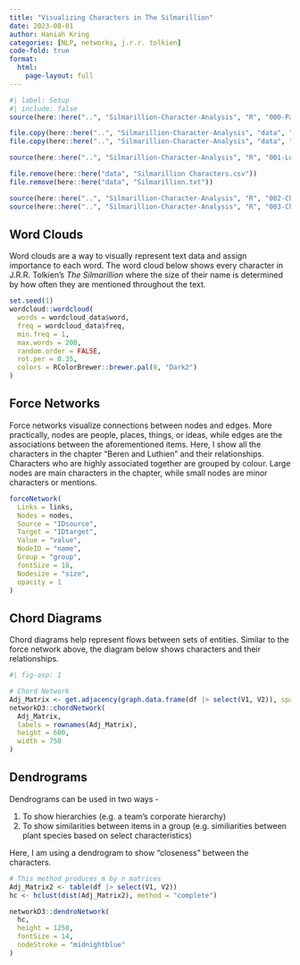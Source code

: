 ```yaml
---
title: "Visualizing Characters in The Silmarillion"
date: 2023-08-01
author: Haniah Kring 
categories: [NLP, networks, j.r.r. tolkien]
code-fold: true
format: 
  html: 
    page-layout: full
---
```


```r
#| label: Setup
#| include: false
source(here::here("..", "Silmarillion-Character-Analysis", "R", "000-Packages.R"))

file.copy(here::here("..", "Silmarillion-Character-Analysis", "data", "Silmarillion Characters.csv"), here::here("data"))
file.copy(here::here("..", "Silmarillion-Character-Analysis", "data", "Silmarillion.txt"), here::here("data"))

source(here::here("..", "Silmarillion-Character-Analysis", "R", "001-Load-Data.R"))

file.remove(here::here("data", "Silmarillion Characters.csv"))
file.remove(here::here("data", "Silmarillion.txt"))

source(here::here("..", "Silmarillion-Character-Analysis", "R", "002-Character-Wordcloud.R"))
source(here::here("..", "Silmarillion-Character-Analysis", "R", "003-Character-Network.R"))
```

## Word Clouds

Word clouds are a way to visually represent text data and assign importance to each word. The word cloud below shows every character in J.R.R. Tolkien's *The Silmarillion* where the size of their name is determined by how often they are mentioned throughout the text.

```r
set.seed(1)
wordcloud::wordcloud(
  words = wordcloud_data$word,
  freq = wordcloud_data$freq,
  min.freq = 1,
  max.words = 200,
  random.order = FALSE,
  rot.per = 0.35,
  colors = RColorBrewer::brewer.pal(8, "Dark2")
)
```

## Force Networks

Force networks visualize connections between nodes and edges. More practically, nodes are people, places, things, or ideas, while edges are the associations between the aforementioned items. Here, I show all the characters in the chapter "Beren and Luthien" and their relationships. Characters who are highly associated together are grouped by colour. Large nodes are main characters in the chapter, while small nodes are minor characters or mentions.

```r
forceNetwork(
  Links = links,
  Nodes = nodes,
  Source = "IDsource",
  Target = "IDtarget",
  Value = "value",
  NodeID = "name",
  Group = "group",
  fontSize = 18,
  Nodesize = "size",
  opacity = 1
)
```

## Chord Diagrams

Chord diagrams help represent flows between sets of entities. Similar to the force network above, the diagram below shows characters and their relationships.

```r
#| fig-asp: 1

# Chord Network
Adj_Matrix <- get.adjacency(graph.data.frame(df |> select(V1, V2)), sparse=FALSE) # This method produces n by n matrices
networkD3::chordNetwork(
  Adj_Matrix,
  labels = rownames(Adj_Matrix),
  height = 600,
  width = 750
)
```

## Dendrograms

Dendrograms can be used in two ways -

1.  To show hierarchies (e.g. a team's corporate hierarchy)
2.  To show similarities between items in a group (e.g. similiarities between plant species based on select characteristics)

Here, I am using a dendrogram to show "closeness" between the characters.

```r
# This method produces m by n matrices
Adj_Matrix2 <- table(df |> select(V1, V2))
hc <- hclust(dist(Adj_Matrix2), method = "complete")

networkD3::dendroNetwork(
  hc,
  height = 1250,
  fontSize = 14,
  nodeStroke = "midnightblue"
)
```
